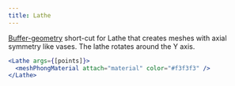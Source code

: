 ```yaml
---
title: Lathe
---
```


[Buffer-geometry](https://threejs.org/docs/index.html#api/en/core/BufferGeometry) short-cut for Lathe that creates meshes with axial symmetry like vases. The lathe rotates around the Y axis.

```jsx
<Lathe args={[points]}>
  <meshPhongMaterial attach="material" color="#f3f3f3" />
</Lathe>
```

<StoryBookLink link="shapes-lathe--lathe-st" />

<StoryBookEmbed id="shapes-lathe--lathe-st" />
